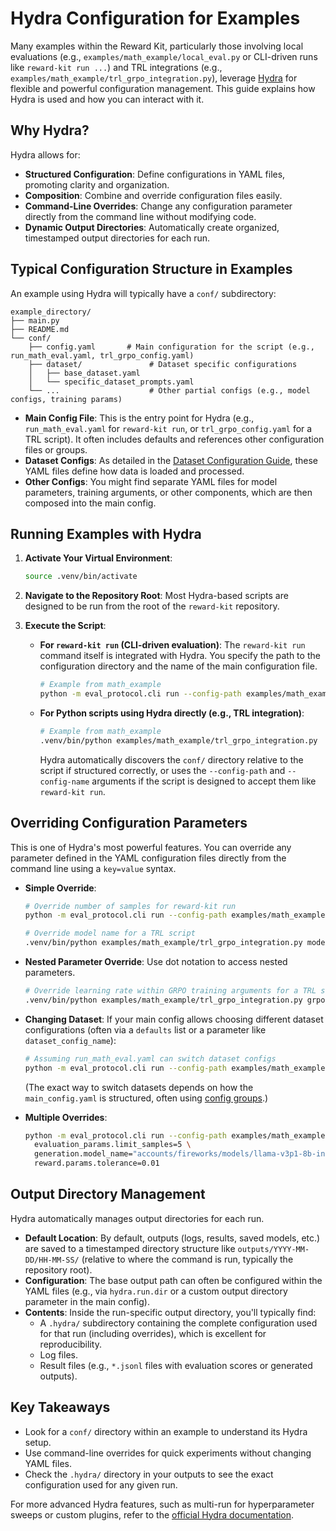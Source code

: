 # Hydra Configuration for Examples

Many examples within the Reward Kit, particularly those involving local evaluations (e.g., `examples/math_example/local_eval.py` or CLI-driven runs like `reward-kit run ...`) and TRL integrations (e.g., `examples/math_example/trl_grpo_integration.py`), leverage [Hydra](https://hydra.cc/) for flexible and powerful configuration management. This guide explains how Hydra is used and how you can interact with it.

## Why Hydra?

Hydra allows for:

*   **Structured Configuration**: Define configurations in YAML files, promoting clarity and organization.
*   **Composition**: Combine and override configuration files easily.
*   **Command-Line Overrides**: Change any configuration parameter directly from the command line without modifying code.
*   **Dynamic Output Directories**: Automatically create organized, timestamped output directories for each run.

## Typical Configuration Structure in Examples

An example using Hydra will typically have a `conf/` subdirectory:

```
example_directory/
├── main.py
├── README.md
└── conf/
    ├── config.yaml       # Main configuration for the script (e.g., run_math_eval.yaml, trl_grpo_config.yaml)
    ├── dataset/               # Dataset specific configurations
    │   ├── base_dataset.yaml
    │   └── specific_dataset_prompts.yaml
    └── ...                    # Other partial configs (e.g., model configs, training params)
```

*   **Main Config File**: This is the entry point for Hydra (e.g., `run_math_eval.yaml` for `reward-kit run`, or `trl_grpo_config.yaml` for a TRL script). It often includes defaults and references other configuration files or groups.
*   **Dataset Configs**: As detailed in the [Dataset Configuration Guide](../dataset_configuration_guide.md), these YAML files define how data is loaded and processed.
*   **Other Configs**: You might find separate YAML files for model parameters, training arguments, or other components, which are then composed into the main config.

## Running Examples with Hydra

1.  **Activate Your Virtual Environment**:
    ```bash
    source .venv/bin/activate
    ```

2.  **Navigate to the Repository Root**: Most Hydra-based scripts are designed to be run from the root of the `reward-kit` repository.

3.  **Execute the Script**:
    *   **For `reward-kit run` (CLI-driven evaluation)**:
        The `reward-kit run` command itself is integrated with Hydra. You specify the path to the configuration directory and the name of the main configuration file.
        ```bash
        # Example from math_example
        python -m eval_protocol.cli run --config-path examples/math_example/conf --config-name run_math_eval.yaml
        ```
    *   **For Python scripts using Hydra directly (e.g., TRL integration)**:
        ```bash
        # Example from math_example
        .venv/bin/python examples/math_example/trl_grpo_integration.py
        ```
        Hydra automatically discovers the `conf/` directory relative to the script if structured correctly, or uses the `--config-path` and `--config-name` arguments if the script is designed to accept them like `reward-kit run`.

## Overriding Configuration Parameters

This is one of Hydra's most powerful features. You can override any parameter defined in the YAML configuration files directly from the command line using a `key=value` syntax.

*   **Simple Override**:
    ```bash
    # Override number of samples for reward-kit run
    python -m eval_protocol.cli run --config-path examples/math_example/conf --config-name run_math_eval.yaml evaluation_params.limit_samples=10

    # Override model name for a TRL script
    .venv/bin/python examples/math_example/trl_grpo_integration.py model_name=mistralai/Mistral-7B-Instruct-v0.2
    ```

*   **Nested Parameter Override**: Use dot notation to access nested parameters.
    ```bash
    # Override learning rate within GRPO training arguments for a TRL script
    .venv/bin/python examples/math_example/trl_grpo_integration.py grpo.learning_rate=5e-5 grpo.num_train_epochs=3
    ```

*   **Changing Dataset**:
    If your main config allows choosing different dataset configurations (often via a `defaults` list or a parameter like `dataset_config_name`):
    ```bash
    # Assuming run_math_eval.yaml can switch dataset configs
    python -m eval_protocol.cli run --config-path examples/math_example/conf --config-name run_math_eval.yaml dataset=my_custom_dataset_prompts
    ```
    (The exact way to switch datasets depends on how the `main_config.yaml` is structured, often using [config groups](https://hydra.cc/docs/patterns/select_between_config_groups/).)

*   **Multiple Overrides**:
    ```bash
    python -m eval_protocol.cli run --config-path examples/math_example/conf --config-name run_math_eval.yaml \
      evaluation_params.limit_samples=5 \
      generation.model_name="accounts/fireworks/models/llama-v3p1-8b-instruct" \
      reward.params.tolerance=0.01
    ```

## Output Directory Management

Hydra automatically manages output directories for each run.

*   **Default Location**: By default, outputs (logs, results, saved models, etc.) are saved to a timestamped directory structure like `outputs/YYYY-MM-DD/HH-MM-SS/` (relative to where the command is run, typically the repository root).
*   **Configuration**: The base output path can often be configured within the YAML files (e.g., via `hydra.run.dir` or a custom output directory parameter in the main config).
*   **Contents**: Inside the run-specific output directory, you'll typically find:
    *   A `.hydra/` subdirectory containing the complete configuration used for that run (including overrides), which is excellent for reproducibility.
    *   Log files.
    *   Result files (e.g., `*.jsonl` files with evaluation scores or generated outputs).

## Key Takeaways

*   Look for a `conf/` directory within an example to understand its Hydra setup.
*   Use command-line overrides for quick experiments without changing YAML files.
*   Check the `.hydra/` directory in your outputs to see the exact configuration used for any given run.

For more advanced Hydra features, such as multi-run for hyperparameter sweeps or custom plugins, refer to the [official Hydra documentation](https://hydra.cc/).
